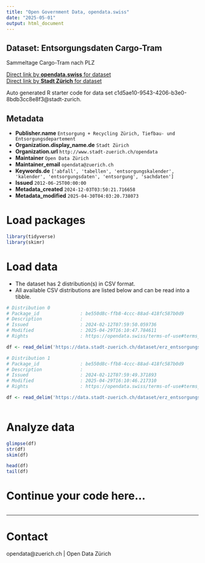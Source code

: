 ```yaml
---
title: "Open Government Data, opendata.swiss"
date: "2025-05-01"
output: html_document
---
```


## Dataset: Entsorgungsdaten Cargo-Tram

Sammeltage Cargo-Tram nach PLZ

[Direct link by **opendata.swiss** for dataset](https://opendata.swiss/de/dataset/entsorgungsdaten-cargo-tram)<br>
[Direct link by **Stadt Zürich** for dataset](https://data.stadt-zuerich.ch/dataset/erz_entsorgungskalender_cargotram)

Auto generated R starter code for data set c1d5ae10-9543-4206-b3e0-8bdb3cc8e8f3@stadt-zurich.

## Metadata

- **Publisher.name** `Entsorgung + Recycling Zürich, Tiefbau- und Entsorgungsdepartement`
- **Organization.display_name.de** `Stadt Zürich`
- **Organization.url** `http://www.stadt-zuerich.ch/opendata`
- **Maintainer** `Open Data Zürich`
- **Maintainer_email** `opendata@zuerich.ch`
- **Keywords.de** `['abfall', 'tabellen', 'entsorgungskalender', 'kalender', 'entsorgungsdaten', 'entsorgung', 'sachdaten']`
- **Issued** `2012-06-25T00:00:00`
- **Metadata_created** `2024-12-03T03:50:21.716658`
- **Metadata_modified** `2025-04-30T04:03:20.738073`


# Load packages

```r

library(tidyverse)
library(skimr)

```

# Load data

-   The dataset has 2 distribution(s) in CSV format.
-   All available CSV distributions are listed below and can be read into a tibble.

```r

# Distribution 0
# Package_id               : be550d8c-ffb8-4ccc-88ad-418fc587b0d9
# Description              : 
# Issued                   : 2024-02-12T07:59:50.059736
# Modified                 : 2025-04-29T16:10:47.784611
# Rights                   : https://opendata.swiss/terms-of-use#terms_open

df <- read_delim('https://data.stadt-zuerich.ch/dataset/erz_entsorgungskalender_cargotram/download/entsorgungskalender_cargoTram_2025.csv')

# Distribution 1
# Package_id               : be550d8c-ffb8-4ccc-88ad-418fc587b0d9
# Description              : 
# Issued                   : 2024-02-12T07:59:49.371893
# Modified                 : 2025-04-29T16:10:46.217310
# Rights                   : https://opendata.swiss/terms-of-use#terms_open

df <- read_delim('https://data.stadt-zuerich.ch/dataset/erz_entsorgungskalender_cargotram/download/entsorgungskalender_cargoTram_2024.csv')



```

# Analyze data

```r

glimpse(df)
str(df)
skim(df)

head(df)
tail(df)

```

# Continue your code here...

```r

```

------------------------------------------------------------------------

# Contact

opendata@zuerich.ch | Open Data Zürich
